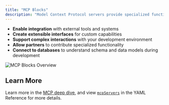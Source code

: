 ```yaml
---
title: "MCP Blocks"
description: "Model Context Protocol servers provide specialized functionality:"
---
```


- **Enable integration** with external tools and systems
- **Create extensible interfaces** for custom capabilities
- **Support complex interactions** with your development environment
- **Allow partners** to contribute specialized functionality
- **Connect to databases** to understand schema and data models during development

![MCP Blocks Overview](/images/customization/images/mcp-blocks-overview-c9a104f9b586779c156f9cf34da197c2.png)

## Learn More

Learn more in the [MCP deep dive](/customize/deep-dives/mcp), and view [`mcpServers`](/reference#mcpservers) in the YAML Reference for more details.
